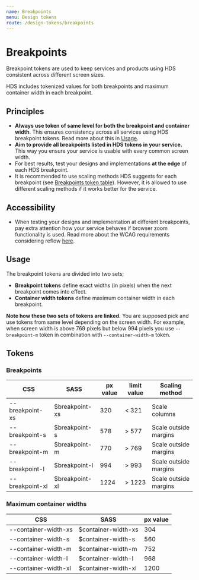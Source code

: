 ```yaml
---
name: Breakpoints
menu: Design tokens
route: /design-tokens/breakpoints
---
```



# Breakpoints

<LargeParagraph>
    Breakpoint tokens are used to keep services and products using HDS consistent across different screen sizes.
</LargeParagraph>

HDS includes tokenized values for both breakpoints and maximum container width in each breakpoint.

## Principles
- **Always use token of same level for both the breakpoint and container width**. This ensures consistency across all services using HDS breakpoint tokens. Read more about this in [Usage](/design-tokens/breakpoints#usage).
- **Aim to provide all breakpoints listed in HDS tokens in your service.** This way you ensure your service is usable with every common screen width. 
- For best results, test your designs and implementations **at the edge** of each HDS breakpoint.
- It is recommended to use scaling methods HDS suggests for each breakpoint (see [Breakpoints token table](/design-tokens/breakpoints#breakpoints-1)). However, it is allowed to use different scaling methods if it works better for the service.


## Accessibility
- When testing your designs and implementation at different breakpoints, pay extra attention how your service behaves if browser zoom functionality is used. Read more about the WCAG requirements considering reflow [here](https://www.w3.org/WAI/WCAG21/Understanding/reflow.html).


## Usage
The breakpoint tokens are divided into two sets;
- **Breakpoint tokens** define exact widths (in pixels) when the next breakpoint comes into effect. 
- **Container width tokens** define maximum container width in each breakpoint.

**Note how these two sets of tokens are linked.** You are supposed pick and use tokens from same level depending on the screen width. For example, when screen width is above 769 pixels but below 994 pixels you use `--breakpoint-m` token in combination with `--container-width-m` token.


## Tokens
### Breakpoints
CSS             | SASS           | px value | limit value | Scaling method
----------------|----------------|----------|-------------|----------------------
--breakpoint-xs | $breakpoint-xs | 320      | < 321       | Scale columns
--breakpoint-s  | $breakpoint-s  | 578      | > 577       | Scale outside margins
--breakpoint-m  | $breakpoint-m  | 770      | > 769       | Scale outside margins
--breakpoint-l  | $breakpoint-l  | 994      | > 993       | Scale outside margins
--breakpoint-xl | $breakpoint-xl | 1224     | > 1223      | Scale outside margins

### Maximum container widths
CSS                  | SASS                | px value
---------------------|---------------------|---------
--container-width-xs | $container-width-xs | 304
--container-width-s  | $container-width-s  | 560
--container-width-m  | $container-width-m  | 752
--container-width-l  | $container-width-l  | 968
--container-width-xl | $container-width-xl | 1200


